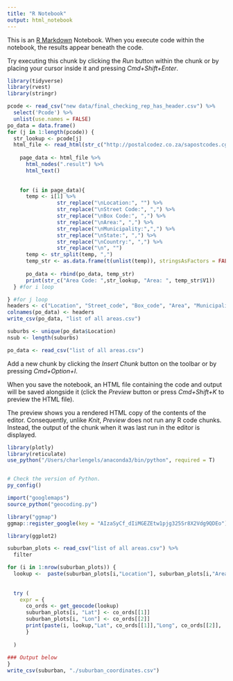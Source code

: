 ```yaml
---
title: "R Notebook"
output: html_notebook
---
```


This is an [R Markdown](http://rmarkdown.rstudio.com) Notebook. When you execute code within the notebook, the results appear beneath the code. 

Try executing this chunk by clicking the *Run* button within the chunk or by placing your cursor inside it and pressing *Cmd+Shift+Enter*. 

```r
library(tidyverse)
library(rvest)
library(stringr)

pcode <- read_csv("new data/final_checking_rep_has_header.csv") %>%
  select('Pcode') %>%
  unlist(use.names = FALSE)
po_data = data.frame()
for (j in 1:length(pcode)) {
  str_lookup <- pcode[j]
  html_file <- read_html(str_c("http://postalcodez.co.za/sapostcodes.cgi?search_suburb=",str_lookup))
    
    page_data <- html_file %>%
      html_nodes(".result") %>%
      html_text()
    
    
    for (i in page_data){
      temp <- i[1] %>%
                str_replace("\nLocation:", "") %>%
                str_replace("\nStreet Code:", ",") %>%
                str_replace("\nBox Code:", ",") %>%
                str_replace("\nArea:", ",") %>%
                str_replace("\nMunicipality:",",") %>%
                str_replace("\nState:", ",") %>%
                str_replace("\nCountry:", ",") %>%
                str_replace("\n", "")
      temp <- str_split(temp, ",")
      temp_str <- as.data.frame(t(unlist(temp)), stringsAsFactors = FALSE)
        
      po_data <- rbind(po_data, temp_str)
      print(str_c("Area Code: ",str_lookup, "Area: ", temp_str$V1))
  } #for i loop

} #for j loop
headers <- c("Location", "Street_code", "Box_code", "Area", "Municipality", "Province", "Country")
colnames(po_data) <- headers
write_csv(po_data, "list of all areas.csv")

suburbs <- unique(po_data$Location)
nsub <- length(suburbs)

po_data <- read_csv("list of all areas.csv")
```

Add a new chunk by clicking the *Insert Chunk* button on the toolbar or by pressing *Cmd+Option+I*.

When you save the notebook, an HTML file containing the code and output will be saved alongside it (click the *Preview* button or press *Cmd+Shift+K* to preview the HTML file). 

The preview shows you a rendered HTML copy of the contents of the editor. Consequently, unlike *Knit*, *Preview* does not run any R code chunks. Instead, the output of the chunk when it was last run in the editor is displayed.
```r
library(plotly)
library(reticulate)
use_python("/Users/charlengels/anaconda3/bin/python", required = T)


# Check the version of Python.
py_config()

import("googlemaps")
source_python("geocoding.py")

library("ggmap")
ggmap::register_google(key = "AIzaSyCf_dIiMGEZEtw1pjg325Sr8X2Vdg9QDEo")

library(ggplot2)
```

```r

suburban_plots <- read_csv("list of all areas.csv") %>%
  filter

for (i in 1:nrow(suburban_plots)) {
  lookup <-  paste(suburban_plots[i,"Location"], suburban_plots[i,"Area"], suburban_plots[i, "Province"], "South Africa", sep = ", ")
  
  
  try (
    expr = {
      co_ords <- get_geocode(lookup)
      suburban_plots[i, "Lat"] <- co_ords[[1]]
      suburban_plots[i, "Lon"] <- co_ords[[2]]    
      print(paste(i, lookup,"Lat", co_ords[[1]],"Long", co_ords[[2]],  sep = " -> "))
      }
    
  )
  
### Output below  
}
write_csv(suburban, "./suburban_coordinates.csv")
```


